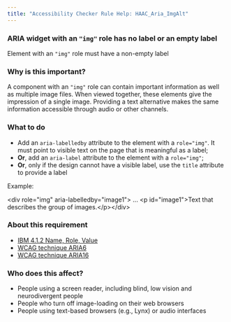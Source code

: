```yaml
---
title: "Accessibility Checker Rule Help: HAAC_Aria_ImgAlt"
---
```


<div className="toolHelp">
<Row>
<Column colLg={16} colMd={8} colSm={4} className="toolHead">

### ARIA widget with an `"img"` role has no label or an empty label

<div id="locLevel"></div>

Element with an `"img"` role must have a non-empty label

</Column>
</Row>
<Row>
<Column colLg={11} colMd={5} colSm={4} className="toolMain">

### Why is this important?

A component with an `"img"` role can contain important information as well as multiple image files. When viewed together, these elements give the impression of a single image. Providing a text alternative makes the same information accessible through audio or other channels.

<div id="locSnippet"></div>

### What to do

* Add an `aria-labelledby` attribute to the element with a `role="img"`. It must point to visible text on the page that is meaningful as a label;
* **Or**, add an `aria-label` attribute to the element with a `role="img"`;
* **Or**, only if the design cannot have a visible label, use the `title` attribute to provide a label

Example:

<CodeSnippet type="single" light={true}>&lt;div role="img" aria-labelledby="image1"&gt; ... &lt;p id="image1"&gt;Text that describes the group of images.&lt;/p&gt;&lt;/div&gt;</CodeSnippet>

</Column>
<Column colLg={5} colMd={3} colSm={4} className="toolLeft">

### About this requirement

* [IBM 4.1.2 Name, Role, Value](https://www.ibm.com/able/requirements/requirements/#4_1_2)
* [WCAG technique ARIA6](https://www.w3.org/WAI/WCAG21/Techniques/aria/ARIA6)
* [WCAG technique ARIA16](https://www.w3.org/WAI/WCAG21/Techniques/aria/ARIA16)

<!-- ### WCAG techniques
* [ARIA6: Using aria-label to provide labels for objects](https://www.w3.org/WAI/WCAG21/Techniques/aria/ARIA6)
* [ARIA16: Using aria-labelledby to provide a name for user interface controls](https://www.w3.org/WAI/WCAG21/Techniques/aria/ARIA16)
-->

### Who does this affect?

* People using a screen reader, including blind, low vision and neurodivergent people
* People who turn off image-loading on their web browsers
* People using text-based browsers (e.g., Lynx) or audio interfaces

</Column>
</Row>
</div>

